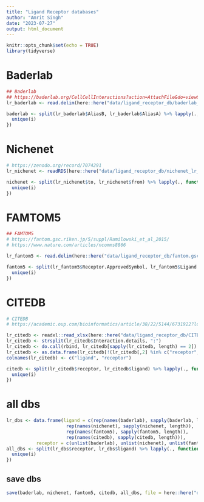 ```yaml
---
title: "Ligand Receptor databases"
author: "Amrit Singh"
date: "2023-07-27"
output: html_document
---
```


```r
knitr::opts_chunk$set(echo = TRUE)
library(tidyverse)
```

#  Baderlab

```r
## Baderlab
## https://baderlab.org/CellCellInteractions?action=AttachFile&do=view&target=receptor_ligand_interactions_mitab_v1.0_April2017.txt.zip
lr_baderlab <- read.delim(here::here("data/ligand_receptor_db/baderlab_receptor_ligand_interactions_mitab_v1.0_April2017.txt"))

baderlab <- split(lr_baderlab$AliasB, lr_baderlab$AliasA) %>% lapply(., function(i){
  unique(i)
})

```

# Nichenet

```r
# https://zenodo.org/record/7074291
lr_nichenet <- readRDS(here::here("data/ligand_receptor_db/nichenet_lr_network_human_21122021.rds"))

nichenet <- split(lr_nichenet$to, lr_nichenet$from) %>% lapply(., function(i){
  unique(i)
})

```

# FAMTOM5

```r
## FAMTOM5
# https://fantom.gsc.riken.jp/5/suppl/Ramilowski_et_al_2015/
# https://www.nature.com/articles/ncomms8866

lr_fantom5 <- read.delim(here::here("data/ligand_receptor_db/fantom.gsc.riken.jp_5_suppl_Ramilowski_et_al_2015_data_PairsLigRec.txt"))

fantom5 <- split(lr_fantom5$Receptor.ApprovedSymbol, lr_fantom5$Ligand.ApprovedSymbol) %>% lapply(., function(i){
  unique(i)
})
```

# CITEDB

```r
# CITEDB
# https://academic.oup.com/bioinformatics/article/38/22/5144/6731922?login=false

lr_citedb <- readxl::read_xlsx(here::here("data/ligand_receptor_db/CITEdb1.1.xlsx"))
lr_citedb <- strsplit(lr_citedb$Interaction.details, ":")
lr_citedb <- do.call(rbind, lr_citedb[sapply(lr_citedb, length) == 2])
lr_citedb <- as.data.frame(lr_citedb[!(lr_citedb[,2] %in% c("receptor", "cognate receptors")), ])
colnames(lr_citedb) <- c("ligand", "receptor")

citedb <- split(lr_citedb$receptor, lr_citedb$ligand) %>% lapply(., function(i){
  unique(i)
})
```

# all dbs

```r
lr_dbs <- data.frame(ligand = c(rep(names(baderlab), sapply(baderlab, length)),
                      rep(names(nichenet), sapply(nichenet, length)),
                      rep(names(fantom5), sapply(fantom5, length)),
                      rep(names(citedb), sapply(citedb, length))),
           receptor = c(unlist(baderlab), unlist(nichenet), unlist(fantom5), unlist(citedb)))
all_dbs <- split(lr_dbs$receptor, lr_dbs$ligand) %>% lapply(., function(i){
  unique(i)
})

```

## save dbs

```r
save(baderlab, nichenet, fantom5, citedb, all_dbs, file = here::here("data", "ligand_receptor_db.RData"))
```

